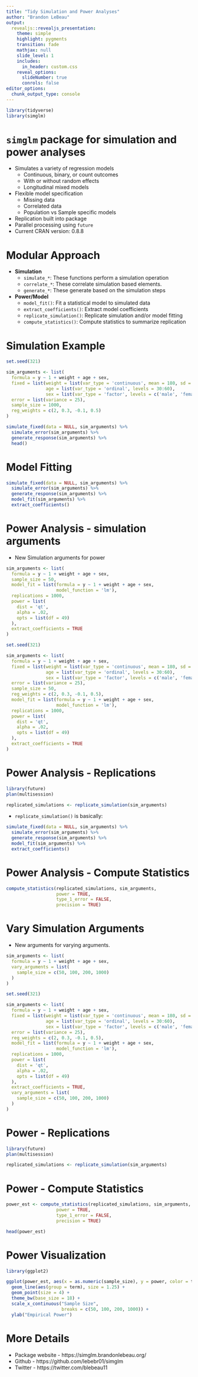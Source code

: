 ```yaml
---
title: "Tidy Simulation and Power Analyses"
author: "Brandon LeBeau"
output: 
  revealjs::revealjs_presentation:
    theme: simple
    highlight: pygments
    transition: fade
    mathjax: null
    slide_level: 1
    includes:
      in_header: custom.css
    reveal_options:
      slideNumber: true
      conrols: false
editor_options: 
  chunk_output_type: console
---
```


```r
library(tidyverse)
library(simglm)
```


# `simglm` package for simulation and power analyses

+ Simulates a variety of regression models
   - Continuous, binary, or count outcomes
   - With or without random effects
   - Longitudinal mixed models
+ Flexible model specification
   - Missing data
   - Correlated data
   - Population vs Sample specific models
+ Replication built into package
+ Parallel processing using `future`
+ Current CRAN version: 0.8.8


# Modular Approach

- **Simulation**
    + `simulate_*`: These functions perform a simulation operation
    + `correlate_*`: These correlate simulation based elements.
    + `generate_*`: These generate based on the simulation steps
- **Power/Model**
    + `model_fit()`: Fit a statistical model to simulated data
    + `extract_coefficients()`: Extract model coefficients
    + `replicate_simulation()`: Replicate simulation and/or model fitting
    + `compute_statistics()`: Compute statistics to summarize replication
    
    
# Simulation Example

```r
set.seed(321) 

sim_arguments <- list(
  formula = y ~ 1 + weight + age + sex,
  fixed = list(weight = list(var_type = 'continuous', mean = 180, sd = 30),
               age = list(var_type = 'ordinal', levels = 30:60),
               sex = list(var_type = 'factor', levels = c('male', 'female'))),
  error = list(variance = 25),
  sample_size = 1000,
  reg_weights = c(2, 0.3, -0.1, 0.5)
)

simulate_fixed(data = NULL, sim_arguments) %>%
  simulate_error(sim_arguments) %>%
  generate_response(sim_arguments) %>% 
  head()
```

# Model Fitting

```r
simulate_fixed(data = NULL, sim_arguments) %>%
  simulate_error(sim_arguments) %>%
  generate_response(sim_arguments) %>% 
  model_fit(sim_arguments) %>%
  extract_coefficients()
```

# Power Analysis - simulation arguments
+ New Simulation arguments for power

```r
sim_arguments <- list(
  formula = y ~ 1 + weight + age + sex,
  sample_size = 50,
  model_fit = list(formula = y ~ 1 + weight + age + sex,
                   model_function = 'lm'),
  replications = 1000,
  power = list(
    dist = 'qt',
    alpha = .02,
    opts = list(df = 49)
  ),
  extract_coefficients = TRUE
)
```


```r
set.seed(321) 

sim_arguments <- list(
  formula = y ~ 1 + weight + age + sex,
  fixed = list(weight = list(var_type = 'continuous', mean = 180, sd = 30),
               age = list(var_type = 'ordinal', levels = 30:60),
               sex = list(var_type = 'factor', levels = c('male', 'female'))),
  error = list(variance = 25),
  sample_size = 50,
  reg_weights = c(2, 0.3, -0.1, 0.5),
  model_fit = list(formula = y ~ 1 + weight + age + sex,
                   model_function = 'lm'),
  replications = 1000,
  power = list(
    dist = 'qt',
    alpha = .02,
    opts = list(df = 49)
  ),
  extract_coefficients = TRUE
)
```

# Power Analysis - Replications

```r
library(future)
plan(multisession)

replicated_simulations <- replicate_simulation(sim_arguments)
```

+ `replicate_simulation()` is basically:

```r
simulate_fixed(data = NULL, sim_arguments) %>%
  simulate_error(sim_arguments) %>%
  generate_response(sim_arguments) %>% 
  model_fit(sim_arguments) %>%
  extract_coefficients()
```


# Power Analysis - Compute Statistics
```r
compute_statistics(replicated_simulations, sim_arguments,
                   power = TRUE, 
                   type_1_error = FALSE,
                   precision = TRUE)
```

# Vary Simulation Arguments
+ New arguments for varying arguments.

```r
sim_arguments <- list(
  formula = y ~ 1 + weight + age + sex,
  vary_arguments = list(
    sample_size = c(50, 100, 200, 1000)
  )
)
```

```r
set.seed(321) 

sim_arguments <- list(
  formula = y ~ 1 + weight + age + sex,
  fixed = list(weight = list(var_type = 'continuous', mean = 180, sd = 30),
               age = list(var_type = 'ordinal', levels = 30:60),
               sex = list(var_type = 'factor', levels = c('male', 'female'))),
  error = list(variance = 25),
  reg_weights = c(2, 0.3, -0.1, 0.5),
  model_fit = list(formula = y ~ 1 + weight + age + sex,
                   model_function = 'lm'),
  replications = 1000,
  power = list(
    dist = 'qt',
    alpha = .02,
    opts = list(df = 49)
  ),
  extract_coefficients = TRUE,
  vary_arguments = list(
    sample_size = c(50, 100, 200, 1000)
  )
)
```

# Power - Replications
```r
library(future)
plan(multisession)

replicated_simulations <- replicate_simulation(sim_arguments)
```

# Power - Compute Statistics
```r
power_est <- compute_statistics(replicated_simulations, sim_arguments,
                   power = TRUE, 
                   type_1_error = FALSE,
                   precision = TRUE)

head(power_est)
```

# Power Visualization
```r
library(ggplot2)

ggplot(power_est, aes(x = as.numeric(sample_size), y = power, color = term)) + 
  geom_line(aes(group = term), size = 1.25) + 
  geom_point(size = 4) + 
  theme_bw(base_size = 18) + 
  scale_x_continuous("Sample Size", 
                     breaks = c(50, 100, 200, 1000)) + 
  ylab("Empirical Power")
```



# More Details
+ Package website - https://simglm.brandonlebeau.org/
+ Github - https://github.com/lebebr01/simglm
+ Twitter - https://twitter.com/blebeau11
